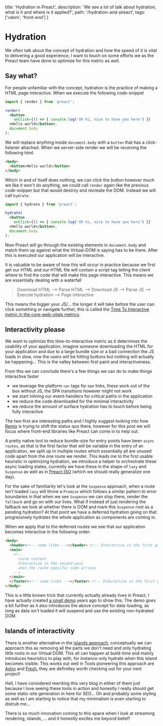   title: 'Hydration in Preact',
  description: 'We see a lot of talk about hydration, what is it and where is it applied?',
  path: '/hydration-and-preact',
  tags: ['vdom', 'front-end']
}

# Hydration

We often talk about the concept of hydration and how the speed of it is vital to delivering a good experience, I want
to touch on some efforts we as the Preact team have done to optimize for this metric as well.

## Say what?

For people unfamiliar with the concept, hydration is the practice of making a HTML page interactive. When we execute the following
code-snippet

```jsx
import { render } from 'preact';

render(
  <button
    onClick={() => { console.log('Oh hi, nice to have you here') }}
  >Hello world</button>,
  document.body
);
```

We will replace anything inside `document.body` with a `button` that has a click-listener attached. When we server-side render
we will be receiving the following html.

```html
<body>
  <button>Hello world</button>
</body>
```

Which in and of itself does nothing, we can click the button however much we like it won't do anything, we could call `render` again
like the previous code-snipper but that would destroy and recreate the DOM. Instead we will call `hydrate`.

```jsx
import { hydrate } from 'preact';

hydrate(
  <button
    onClick={() => { console.log('Oh hi, nice to have you here') }}
  >Hello world</button>,
  document.body
);
```

Now Preact will go through the existing elements in `document.body` and match them up against what the Virtual-DOM is saying has to be there.
After this is executed our application will be interactive.

It is valuable to be aware of how this will occur in practice because we first get our HTML and our HTML file will contain a script tag
telling the client where to find the code that will make this page interactive. This means we are essentially dealing with a waterfall

> Download HTML --> Parse HTML --> Download JS --> Parse JS --> Execute hydration --> Page interactive

This means the bigger your JS/... the longer it will take before the user can click something or navigate further, this
is called the [Time To Interactive metric in the core-web-vitals metrics](https://web.dev/interactive/).

## Interactivity please

We want to optimize this time-to-interactive metric as it determines the usability of your application, imagine someone downloading the HTML
for your application and due to a large bundle size or a bad connection the JS loads in slow, now the users will be hitting buttons but nothing
will actually be happening... This is the valley between first paint and interactiveness.

From this we can conclude there's a few things we can do to make things interactive faster

- we leverage the platform `<a>` tags for our links, these work out of the box without JS, the SPA transitions however might not work
- we start inlining our event-handlers for critical paths in the application
- we reduce the code downloaded for the minimal interactivity
- we reduce the amount of surface hydration has to touch before being fully interactive

The two first are interesting paths and I highly suggest looking into how [Remix](https://remix.run/) is trying to shift the status quo there,
however for this post we will focus where front-end libraries like Preact can come in to help out.

A pretty native tool to reduce bundle-size for entry points have been `async routes`, as that is the first factor that will be variable in the
entry of an application, we split up in multiple routes which essentially all are unused code apart from the one route we render. This leads me
to the first usable heuristic in optimizing hydration, we introduce a helper to orchestrate these async loading states, currently we have these in
the shape of `lazy` and `Suspense` as well as in [Preact-ISO](https://github.com/preactjs/wmr/tree/main/packages/preact-iso) (which we should
really generalize one day).

For the sake of familiarity let's look at the `Suspense` approach, when a route isn't loaded `lazy` will throw a `Promise` which follows a similar
pattern to error boundaries in that when we see `Suspense` we can stop there, render the `fallback` and go on with our lives. What if instead of just
rendering the fallback we look at whether there is DOM and mark this `Suspense` root as a pending hydration? At that point we have a deferred hydration
going on that progressively hydrates the whole application as components are coming in.

When we apply that to the deferred routes we see that our application becomes interactive in the following order:

```html
<body>
  <header><!-- some links --></header> <!-- Interactive in the first pass -->
  <main>
    <!--
      route content
      Interactive in the second pass
      when the route specific code arrives
    -->
  </main>
  </footer><!-- some links --></footer> <!-- Interactive in the first pass -->
</body>
```

This is a little known trick that currently actually already lives in Preact, I have actually created [a small demo](https://github.com/JoviDeCroock/realworld/blob/main/src/index.js#L4)
years ago to show this. The demo goes a bit further as it also introduces the above concept for data-loading, as long as data isn't loaded it will suspend and use
the existing non-hydrated DOM.

## Islands of interactivity

There is another alternative in the [islands approach](https://jasonformat.com/islands-architecture), conceptually we can approach this as
removing all the parts we don't need and only hydrating little roots in our Virtual DOM. This all can happen at build-time and mainly introduces
heuristics to play with, for instance only hydrate when this island becomes visible. This works out well in
Tools pioneering this approach are [Astro](https://astro.build/) and [Fresh](https://fresh.deno.dev/), they are definitley worth checking out
for your next project!

Hell, I have considered rewriting this very blog in either of them just because I love seeing these tools in action and
honestly I really should get some static-site generation in here for SEO... Oh and probably some styling as well as I am starting to notice that
my minimalism is even starting to distrub me...

There is so much innovation coming to this space when I look at streaming rendering, islands, ... and it honestly excites me beyond belief!

